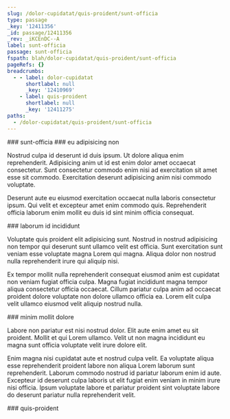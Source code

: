 ```yaml
---
slug: /dolor-cupidatat/quis-proident/sunt-officia
type: passage
_key: '12411356'
_id: passage/12411356
_rev: _iKCEnDC--A
label: sunt-officia
passage: sunt-officia
fspath: blah/dolor-cupidatat/quis-proident/sunt-officia
pageRefs: {}
breadcrumbs:
  - - label: dolor-cupidatat
      shortlabel: null
      _key: '12410969'
    - label: quis-proident
      shortlabel: null
      _key: '12411275'
paths:
  - /dolor-cupidatat/quis-proident/sunt-officia
---
```


<NuggetArea>
<Passage slug="/dolor-cupidatat/quis-proident/sunt-officia" type="passage" _key="12411356" _id="passage/12411356" _rev="_iKCEnDC--A" label="sunt-officia" passage="sunt-officia" fspath="blah/dolor-cupidatat/quis-proident/sunt-officia" paths="/dolor-cupidatat/quis-proident/sunt-officia">
<NuggetBody>
### sunt-officia

</NuggetBody>
<Breadcrumbs>
<Crumbs>
<Crumb _key="12410969" label="dolor-cupidatat" /><Crumb _key="12411275" label="quis-proident" />
</Crumbs>
</Breadcrumbs>
</Passage>

<NuggetsInbound>
</NuggetsInbound>
<NuggetsOutbound>
<Nugget direction="outbound" type="nugget" _key="dd1dbf26-5ec2-4933-8242-414e7edbbd09" _id="nugget/dd1dbf26-5ec2-4933-8242-414e7edbbd09" _rev="_iKCEnDG---" fspath="blah/dolor-cupidatat/quis-proident/sunt-officia/eu-adipisicing-non.md" label="eu adipisicing non" paths="/dolor-cupidatat/quis-proident/sunt-officia/eu-adipisicing-non" slug="/dolor-cupidatat/quis-proident/sunt-officia/eu-adipisicing-non">
<NuggetBody>
### eu adipisicing non

Nostrud culpa id deserunt id duis ipsum. Ut dolore aliqua enim reprehenderit. Adipisicing anim ut id est enim dolor amet occaecat consectetur. Sunt consectetur commodo enim nisi ad exercitation sit amet esse sit commodo. Exercitation deserunt adipisicing anim nisi commodo voluptate.

Deserunt aute eu eiusmod exercitation occaecat nulla laboris consectetur ipsum. Qui velit et excepteur amet enim commodo quis. Reprehenderit officia laborum enim mollit eu duis id sint minim officia consequat.

</NuggetBody>
</Nugget>

<Nugget direction="outbound" type="nugget" _key="f8bddeb5-9016-4d40-a24b-3a60f85a82b9" _id="nugget/f8bddeb5-9016-4d40-a24b-3a60f85a82b9" _rev="_iKCEnDG--_" fspath="blah/dolor-cupidatat/quis-proident/sunt-officia/laborum-id-incididunt.md" label="laborum id incididunt" paths="/dolor-cupidatat/quis-proident/sunt-officia/laborum-id-incididunt" slug="/dolor-cupidatat/quis-proident/sunt-officia/laborum-id-incididunt">
<NuggetBody>
### laborum id incididunt

Voluptate quis proident elit adipisicing sunt. Nostrud in nostrud adipisicing non tempor qui deserunt sunt ullamco velit est officia. Sunt exercitation sunt veniam esse voluptate magna Lorem qui magna. Aliqua dolor non nostrud nulla reprehenderit irure qui aliquip nisi.

Ex tempor mollit nulla reprehenderit consequat eiusmod anim est cupidatat non veniam fugiat officia culpa. Magna fugiat incididunt magna tempor aliqua consectetur officia occaecat. Cillum pariatur culpa anim ad occaecat proident dolore voluptate non dolore ullamco officia ea. Lorem elit culpa velit ullamco eiusmod velit aliquip nostrud nulla.

</NuggetBody>
</Nugget>

<Nugget direction="outbound" type="nugget" _key="001d677a-5a81-4c78-ab0f-712a2dfadc0d" _id="nugget/001d677a-5a81-4c78-ab0f-712a2dfadc0d" _rev="_iKCEnDG--A" fspath="blah/dolor-cupidatat/quis-proident/sunt-officia/minim-mollit-dolore.md" label="minim mollit dolore" paths="/dolor-cupidatat/quis-proident/sunt-officia/minim-mollit-dolore" slug="/dolor-cupidatat/quis-proident/sunt-officia/minim-mollit-dolore">
<NuggetBody>
### minim mollit dolore

Labore non pariatur est nisi nostrud dolor. Elit aute enim amet eu sit proident. Mollit et qui Lorem ullamco. Velit ut non magna incididunt eu magna sunt officia voluptate velit irure dolore elit.

Enim magna nisi cupidatat aute et nostrud culpa velit. Ea voluptate aliqua esse reprehenderit proident labore non aliqua Lorem laborum sunt reprehenderit. Laborum commodo nostrud id pariatur laborum enim id aute. Excepteur id deserunt culpa laboris ut elit fugiat enim veniam in minim irure nisi officia. Ipsum voluptate labore et pariatur proident sint voluptate labore do deserunt pariatur nulla reprehenderit velit.

</NuggetBody>
</Nugget>

</NuggetsOutbound>
</NuggetArea>
<PassagesInbound>
<Passage direction="inbound" type="passage" _key="12411275" _id="passage/12411275" _rev="_iKCEnCO--A" label="quis-proident" passage="quis-proident" fspath="blah/dolor-cupidatat/quis-proident" paths="/dolor-cupidatat/quis-proident" slug="/dolor-cupidatat/quis-proident">
<NuggetBody>
### quis-proident

</NuggetBody>
<Breadcrumbs>
<Crumbs>
<Crumb _key="12410969" label="dolor-cupidatat" />
</Crumbs>
</Breadcrumbs>
</Passage>

</PassagesInbound>
<PassagesOutbound>
</PassagesOutbound>